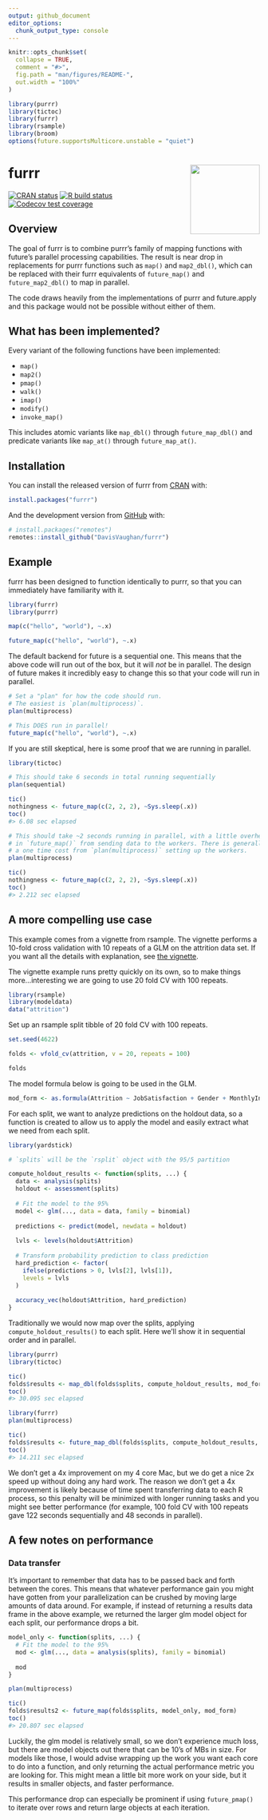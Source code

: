 ```yaml
---
output: github_document
editor_options: 
  chunk_output_type: console
---
```


<!-- README.md is generated from README.Rmd. Please edit that file -->

```r
knitr::opts_chunk$set(
  collapse = TRUE,
  comment = "#>",
  fig.path = "man/figures/README-",
  out.width = "100%"
)
```

```r
library(purrr)
library(tictoc)
library(furrr)
library(rsample)
library(broom)
options(future.supportsMulticore.unstable = "quiet")
```

# furrr <a href='https://davisvaughan.github.io/furrr/'><img src='man/figures/logo.png' align="right" height="139" /></a>

<!-- badges: start -->
[![CRAN status](https://www.r-pkg.org/badges/version/furrr)](https://cran.r-project.org/package=furrr)
[![R build status](https://github.com/DavisVaughan/furrr/workflows/R-CMD-check/badge.svg)](https://github.com/DavisVaughan/furrr/actions)
[![Codecov test coverage](https://codecov.io/gh/DavisVaughan/furrr/branch/master/graph/badge.svg)](https://codecov.io/gh/DavisVaughan/furrr?branch=master)
<!-- badges: end -->

## Overview

The goal of furrr is to combine purrr's family of mapping functions with future's parallel processing capabilities. The result is near drop in replacements for purrr functions such as `map()` and `map2_dbl()`, which can be replaced with their furrr equivalents of `future_map()` and `future_map2_dbl()` to map in parallel.

The code draws heavily from the implementations of purrr and future.apply and this package would not be possible without either of them.

## What has been implemented?

Every variant of the following functions have been implemented:

- `map()`
- `map2()`
- `pmap()`
- `walk()`
- `imap()`
- `modify()`
- `invoke_map()`

This includes atomic variants like `map_dbl()` through `future_map_dbl()` and predicate variants like `map_at()` through `future_map_at()`.

## Installation

You can install the released version of furrr from [CRAN](https://CRAN.R-project.org) with:

``` r
install.packages("furrr")
```

And the development version from [GitHub](https://github.com/) with:

``` r
# install.packages("remotes")
remotes::install_github("DavisVaughan/furrr")
```

## Example

furrr has been designed to function identically to purrr, so that you can immediately have familiarity with it.

```r
library(furrr)
library(purrr)

map(c("hello", "world"), ~.x)

future_map(c("hello", "world"), ~.x)
```

The default backend for future is a sequential one. This means that the above code will run out of the box, but it will _not_ be in parallel. The design of future makes it incredibly easy to change this so that your code will run in parallel.

```r
# Set a "plan" for how the code should run.
# The easiest is `plan(multiprocess)`.
plan(multiprocess)

# This DOES run in parallel!
future_map(c("hello", "world"), ~.x)
```

If you are still skeptical, here is some proof that we are running in parallel.

```r
library(tictoc)

# This should take 6 seconds in total running sequentially
plan(sequential)

tic()
nothingness <- future_map(c(2, 2, 2), ~Sys.sleep(.x))
toc()
#> 6.08 sec elapsed
```

```r
# This should take ~2 seconds running in parallel, with a little overhead
# in `future_map()` from sending data to the workers. There is generally also
# a one time cost from `plan(multiprocess)` setting up the workers.
plan(multiprocess)

tic()
nothingness <- future_map(c(2, 2, 2), ~Sys.sleep(.x))
toc()
#> 2.212 sec elapsed
```

## A more compelling use case

This example comes from a vignette from rsample. The vignette performs a 10-fold cross validation with 10 repeats of a GLM on the attrition data set. If you want all the details with explanation, see [the vignette](https://rsample.tidymodels.org/articles/Working_with_rsets.html).

The vignette example runs pretty quickly on its own, so to make things more...interesting we are going to use 20 fold CV with 100 repeats.

```r
library(rsample)
library(modeldata)
data("attrition")
```

Set up an rsample split tibble of 20 fold CV with 100 repeats.

```r
set.seed(4622)

folds <- vfold_cv(attrition, v = 20, repeats = 100)

folds
```

The model formula below is going to be used in the GLM.

```r
mod_form <- as.formula(Attrition ~ JobSatisfaction + Gender + MonthlyIncome)
```

For each split, we want to analyze predictions on the holdout data, so a function is created to allow us to apply the model and easily extract what we need from each split.

```r
library(yardstick)

# `splits` will be the `rsplit` object with the 95/5 partition

compute_holdout_results <- function(splits, ...) {
  data <- analysis(splits)
  holdout <- assessment(splits)
  
  # Fit the model to the 95%
  model <- glm(..., data = data, family = binomial)
  
  predictions <- predict(model, newdata = holdout)
  
  lvls <- levels(holdout$Attrition)
  
  # Transform probability prediction to class prediction
  hard_prediction <- factor(
    ifelse(predictions > 0, lvls[2], lvls[1]),
    levels = lvls
  )
  
  accuracy_vec(holdout$Attrition, hard_prediction)
}
```

Traditionally we would now map over the splits, applying `compute_holdout_results()` to each split. Here we'll show it in sequential order and in parallel.

```r
library(purrr)
library(tictoc)

tic()
folds$results <- map_dbl(folds$splits, compute_holdout_results, mod_form)
toc()
#> 30.095 sec elapsed
```

```r
library(furrr)
plan(multiprocess)

tic()
folds$results <- future_map_dbl(folds$splits, compute_holdout_results, mod_form)
toc()
#> 14.211 sec elapsed
```

We don't get a 4x improvement on my 4 core Mac, but we do get a nice 2x speed up without doing any hard work. The reason we don't get a 4x improvement is likely because of time spent transferring data to each R process, so this penalty will be minimized with longer running tasks and you might see better performance (for example, 100 fold CV with 100 repeats gave 122 seconds sequentially and 48 seconds in parallel).

## A few notes on performance

### Data transfer

It's important to remember that data has to be passed back and forth between the cores. This means that whatever performance gain you might have gotten from your parallelization can be crushed by moving large amounts of data around. For example, if instead of returning a results data frame in the above example, we returned the larger glm model object for each split, our performance drops a bit.

```r
model_only <- function(splits, ...) {
  # Fit the model to the 95%
  mod <- glm(..., data = analysis(splits), family = binomial)
  
  mod
}

plan(multiprocess)

tic()
folds$results2 <- future_map(folds$splits, model_only, mod_form)
toc()
#> 20.807 sec elapsed
```

Luckily, the glm model is relatively small, so we don't experience much loss, but there are model objects out there that can be 10's of MBs in size. For models like those, I would advise wrapping up the work you want each core to do into a function, and only returning the actual performance metric you are looking for. This might mean a little bit more work on your side, but it results in smaller objects, and faster performance.

This performance drop can especially be prominent if using `future_pmap()` to iterate over rows and return large objects at each iteration.
